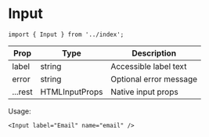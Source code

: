 # Input

```tsx
import { Input } from '../index';
```

| Prop   | Type     | Description                     |
| ------ | -------- | -------------------------------- |
| label  | string   | Accessible label text            |
| error  | string   | Optional error message           |
| ...rest| HTMLInputProps | Native input props       |

Usage:

```tsx
<Input label="Email" name="email" />
```
